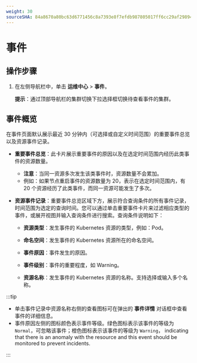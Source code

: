 ```yaml
---
weight: 30
sourceSHA: 84a8670a80bc63d6771456c8a7393e8f7efdb987805017ff6cc29af298946532
---
```


# 事件

## 操作步骤

1. 在左侧导航栏中，单击 **运维中心** > **事件**。 

    **提示**：通过顶部导航栏的集群切换下拉选择框切换待查看事件的集群。


## 事件概览
    
在事件页面默认展示最近 30 分钟内（可选择或自定义时间范围）的重要事件总览以及资源事件记录。

    
* **重要事件总览**：此卡片展示重要事件的原因以及在选定时间范围内经历此类事件的资源数量。
    - **注意**：当同一资源多次发生该类事件时，资源数量不会累加。
    - 例如：如果节点重启事件的资源数量为 20，表示在选定时间范围内，有 20 个资源经历了此类事件，而同一资源可能发生了多次。
    
    
* **资源事件记录**：重要事件总览区域下方，展示符合查询条件的所有事件记录，时间范围为选定的查询时间。您可以通过单击重要事件卡片来过滤相应类型的事件，或展开视图并输入查询条件进行搜索。查询条件说明如下：

    * **资源类型**：发生事件的 Kubernetes 资源的类型，例如：Pod。
     
    * **命名空间**：发生事件的 Kubernetes 资源所在的命名空间。
    
    * **事件原因**：事件发生的原因。

    * **事件级别**：事件的重要程度，如 Warning。
    
    * **资源名称**：发生事件的 Kubernetes 资源的名称。支持选择或输入多个名称。

:::tip
    
- 单击事件记录中资源名称右侧的查看图标可在弹出的 **事件详情** 对话框中查看事件的详细信息。
- 事件原因左侧的图标颜色表示事件等级。绿色图标表示该事件的等级为 `Normal`，可忽略该事件；橙色图标表示该事件的等级为 `Warning`， indicating that there is an anomaly with the resource and this event should be monitored to prevent incidents.

:::

